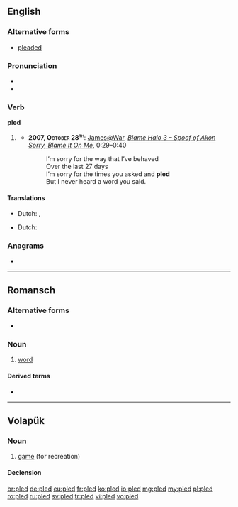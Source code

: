 ==English==

===Alternative forms===
* [[pleaded]] {{sense|UK}}

===Pronunciation===
* {{IPA|/ˈplɛd/}}
* {{rhymes|ɛd}}

===Verb===
'''pled'''

# {{context|North America|Scotland|lang=en}} {{en-past of|plead}}
#* <b>2007, <span style="font-variant:small-caps">October 28<sup>th</sup></span></b>: <span class="plainlinks">[http://www.youtube.com/user/JamesatWar James@War], ''[http://www.youtube.com/watch?v=ZOkF0McZKIw Blame Halo 3 – Spoof of Akon Sorry, Blame It On Me]</span>'', 0:29–0:40
#*: I’m sorry for the way that I’ve behaved<br/>Over the last 27 days<br/>I’m sorry for the times you asked and '''pled'''<br/>But I never heard a word you said.

====Translations====
<!--No translations on non-lemma forms-->
{{trans-top|Past tense of plead}}
* Dutch: {{t+|nl|pleitte}}, {{t+|nl|pleitten}}
{{trans-mid}}
{{trans-bottom}}
{{trans-top|Past participle of plead}}
* Dutch: {{t+|nl|gepleit}}
{{trans-mid}}
{{trans-bottom}}

===Anagrams===
* {{l|en|LDPE}}

----

==Romansch==

===Alternative forms===
* {{qualifier|Sursilvan}} {{l|rm|plaid}}

===Noun===
{{rm-noun|m}}

# {{context|Rumantsch Grischun|Sutsilvan|Surmiran|Puter|Vallader|lang=rm}} [[word]]

====Derived terms====
* {{l|rm|pledari}}

----

==Volapük==

===Noun===
{{vo-noun}}

# [[game]] (for recreation)

====Declension====
{{vo-decl-noun}}

[[br:pled]]
[[de:pled]]
[[eu:pled]]
[[fr:pled]]
[[ko:pled]]
[[io:pled]]
[[mg:pled]]
[[my:pled]]
[[pl:pled]]
[[ro:pled]]
[[ru:pled]]
[[sv:pled]]
[[tr:pled]]
[[vi:pled]]
[[vo:pled]]